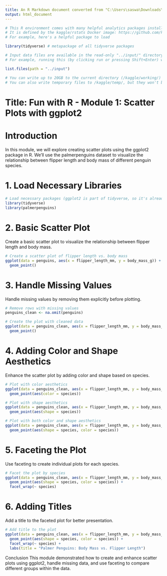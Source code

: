 ```yaml
---
title: An R Markdown document converted from "C:\Users\saswa\Downloads\module-1-fun-with-r.ipynb"
output: html_document
---
```


```r
# This R environment comes with many helpful analytics packages installed
# It is defined by the kaggle/rstats Docker image: https://github.com/kaggle/docker-rstats
# For example, here's a helpful package to load

library(tidyverse) # metapackage of all tidyverse packages

# Input data files are available in the read-only "../input/" directory
# For example, running this (by clicking run or pressing Shift+Enter) will list all files under the input directory

list.files(path = "../input")

# You can write up to 20GB to the current directory (/kaggle/working/) that gets preserved as output when you create a version using "Save & Run All" 
# You can also write temporary files to /kaggle/temp/, but they won't be saved outside of the current session
```

# Title: Fun with R - Module 1: Scatter Plots with ggplot2
# Introduction

In this module, we will explore creating scatter plots using the ggplot2 package in R. We'll use the palmerpenguins dataset to visualize the relationship between flipper length and body mass of different penguin species.

# 1. Load Necessary Libraries

```r
# Load necessary packages (ggplot2 is part of tidyverse, so it's already loaded)
library(tidyverse)
library(palmerpenguins)
```

# 2. Basic Scatter Plot

Create a basic scatter plot to visualize the relationship between flipper length and body mass.

```r
# Create a scatter plot of flipper length vs. body mass
ggplot(data = penguins, aes(x = flipper_length_mm, y = body_mass_g)) +
  geom_point()
```

# 3. Handle Missing Values

Handle missing values by removing them explicitly before plotting.

```r
# Remove rows with missing values
penguins_clean <- na.omit(penguins)

# Create the plot with cleaned data
ggplot(data = penguins_clean, aes(x = flipper_length_mm, y = body_mass_g)) +
  geom_point()
```

# 4. Adding Color and Shape Aesthetics

Enhance the scatter plot by adding color and shape based on species.

```r
# Plot with color aesthetics
ggplot(data = penguins_clean, aes(x = flipper_length_mm, y = body_mass_g)) + 
  geom_point(aes(color = species))

# Plot with shape aesthetics
ggplot(data = penguins_clean, aes(x = flipper_length_mm, y = body_mass_g)) + 
  geom_point(aes(shape = species))

# Plot with both color and shape aesthetics
ggplot(data = penguins_clean, aes(x = flipper_length_mm, y = body_mass_g)) + 
  geom_point(aes(shape = species, color = species))
```

# 5. Faceting the Plot

Use faceting to create individual plots for each species.

```r
# Facet the plot by species
ggplot(data = penguins_clean, aes(x = flipper_length_mm, y = body_mass_g)) + 
  geom_point(aes(shape = species, color = species)) +
  facet_wrap(~ species)
```

# 6. Adding Titles

Add a title to the faceted plot for better presentation.

```r
# Add title to the plot
ggplot(data = penguins_clean, aes(x = flipper_length_mm, y = body_mass_g)) + 
  geom_point(aes(shape = species, color = species)) +
  facet_wrap(~ species) + 
  labs(title = "Palmer Penguins: Body Mass vs. Flipper Length")
```

Conclusion
This module demonstrated how to create and enhance scatter plots using ggplot2, handle missing data, and use faceting to compare different groups within the data.

